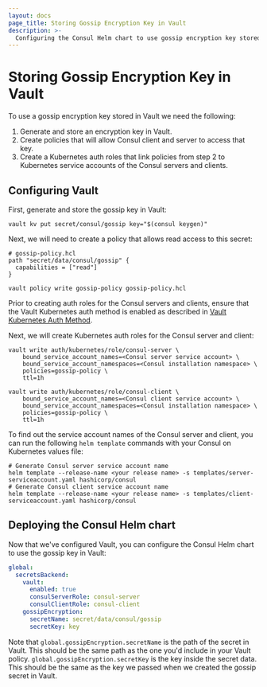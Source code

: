 ```yaml
---
layout: docs
page_title: Storing Gossip Encryption Key in Vault
description: >-
  Configuring the Consul Helm chart to use gossip encryption key stored in Vault.
---
```


# Storing Gossip Encryption Key in Vault

To use a gossip encryption key stored in Vault we need the following:

1. Generate and store an encryption key in Vault.
1. Create policies that will allow Consul client and server to access that key.
1. Create a Kubernetes auth roles that link policies from step 2 to Kubernetes service accounts of the Consul servers and clients.

## Configuring Vault

First, generate and store the gossip key in Vault:

```shell-session
vault kv put secret/consul/gossip key="$(consul keygen)"
```

Next, we will need to create a policy that allows read access to this secret:

```shell-session
# gossip-policy.hcl
path "secret/data/consul/gossip" {
  capabilities = ["read"]
}
```

```shell-session
vault policy write gossip-policy gossip-policy.hcl
```

Prior to creating auth roles for the Consul servers and clients, ensure that the Vault Kubernetes auth method is enabled as described in [Vault Kubernetes Auth Method](/docs/k8s/installation/vault#vault-kubernetes-auth-method).

Next, we will create Kubernetes auth roles for the Consul server and client:

```shell-session
vault write auth/kubernetes/role/consul-server \
    bound_service_account_names=<Consul server service account> \
    bound_service_account_namespaces=<Consul installation namespace> \
    policies=gossip-policy \
    ttl=1h
```

```shell-session
vault write auth/kubernetes/role/consul-client \
    bound_service_account_names=<Consul client service account> \
    bound_service_account_namespaces=<Consul installation namespace> \
    policies=gossip-policy \
    ttl=1h
```

To find out the service account names of the Consul server and client,
you can run the following `helm template` commands with your Consul on Kubernetes values file:

```
# Generate Consul server service account name
helm template --release-name <your release name> -s templates/server-serviceaccount.yaml hashicorp/consul
# Generate Consul client service account name
helm template --release-name <your release name> -s templates/client-serviceaccount.yaml hashicorp/consul
```

## Deploying the Consul Helm chart

Now that we've configured Vault, you can configure the Consul Helm chart to
use the gossip key in Vault:

```yaml
global:
  secretsBackend:
    vault:
      enabled: true
      consulServerRole: consul-server
      consulClientRole: consul-client
    gossipEncryption:
      secretName: secret/data/consul/gossip
      secretKey: key
```

Note that `global.gossipEncryption.secretName` is the path of the secret in Vault.
This should be the same path as the one you'd include in your Vault policy.
`global.gossipEncryption.secretKey` is the key inside the secret data. This should be the same
as the key we passed when we created the gossip secret in Vault.

